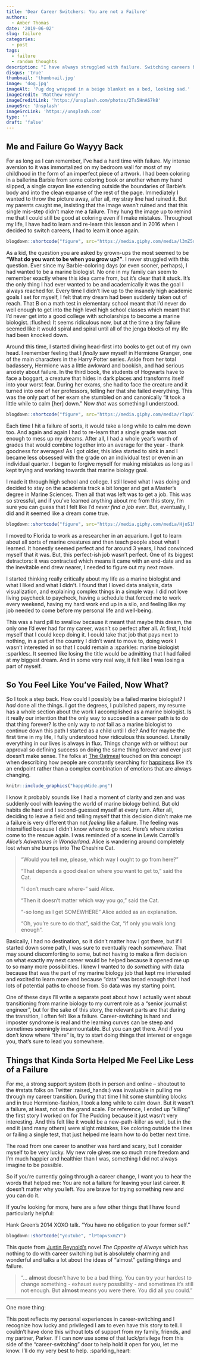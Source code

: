 ```yaml
---
title: 'Dear Career Switchers: You are not a Failure'
authors: 
  - Amber Thomas
date: '2019-06-02'
slug: failure
categories:
  - post
tags:
  - failure
  - random thoughts
description: "I have always struggled with failure. Switching careers brought that back full force. Here's what I learned along the way."
disqus: 'true'
thumbnail: 'thumbnail.jpg'
image: 'dog.jpg'
imageAlt: 'Pug dog wrapped in a beige blanket on a bed, looking sad.'
imageCredit: 'Matthew Henry'
imageCreditLink: 'https://unsplash.com/photos/2Ts5HnA67k8'
imageSrc: 'Unsplash'
imageSrcLink: 'https://unsplash.com'
type: ''
draft: 'false'
---
```


## Me and Failure Go Wayyy Back

For as long as I can remember, I've had a hard time with failure. My intense aversion to it was immortalized on my bedroom wall for most of my childhood in the form of an imperfect piece of artwork. I had been coloring in a ballerina Barbie from some coloring book or another when my hand slipped, a single crayon line extending outside the boundaries of Barbie's body and into the clean expanse of the rest of the page. Immediately I wanted to throw the picture away, after all, my stray line had ruined it. But my parents caught me, insisting that the image wasn't ruined and that this single mis-step didn't make me a failure. They hung the image up to remind me that I could still be good at coloring even if I make mistakes. Throughout my life, I have had to learn and re-learn this lesson and in 2016 when I decided to switch careers, I had to learn it once again.

```r
blogdown::shortcode("figure", src="https://media.giphy.com/media/l3mZ5dQ5SZ94hxJ8k/giphy.gif")
```

As a kid, the question you are asked by grown-ups the most seemed to be **"What do you want to be when you grow up?"**. I never struggled with this question. Ever since my Barbie-coloring days (or even sooner, perhaps), I had wanted to be a marine biologist. No one in my family can seem to remember exactly where this idea came from, but it's clear that it stuck. It's the only thing I had ever wanted to be and academically it was the goal I always reached for. Every time I didn't live up to the insanely high academic goals I set for myself, I felt that my dream had been suddenly taken out of reach. That B on a math test in elementary school meant that I'd never do well enough to get into the high level high school classes which meant that I'd never get into a good college with scholarships to become a marine biologist. :flushed: It seems ridiculous now, but at the time a tiny failure seemed like it would spiral and spiral until all of the jenga blocks of my life had been knocked down. 

Around this time, I started diving head-first into books to get out of my own head. I remember feeling that I _finally_ saw myself in Hermione Granger, one of the main characters in the Harry Potter series. Aside from her total badassery, Hermione was a little awkward and bookish, and had serious anxiety about failure. In the third book, the students of Hogwarts have to face a boggart, a creature that hides in dark places and transforms itself into your worst fear. During her exams, she had to face the creature and it turned into one of her professors, telling her that she failed everything. This was the only part of her exam she stumbled on and canonically "it took a little while to calm [her] down." Now _that_ was something I understood. 

```r
blogdown::shortcode("figure", src="https://media.giphy.com/media/rTapV77tqAWZO/giphy.gif")
```


Each time I hit a failure of sorts, it would take a long while to calm me down too. And again and again I had to re-learn that a single grade was not enough to mess up my dreams. After all, I had a whole year's worth of grades that would combine together into an average for the year - thank goodness for averages! As I got older, this idea started to sink in and I became less obsessed with the grade on an individual test or even in an individual quarter. I began to forgive myself for making mistakes as long as I kept trying and working towards that marine biology goal. 

I made it through high school and college. I still loved what I was doing and decided to stay on the academia track a bit longer and get a Master's degree in Marine Sciences. Then all that was left was to get a job. This was so stressful, and if you've learned anything about me from this story, I'm sure you can guess that I felt like I'd *never find a job ever*. But, eventually, I did and it seemed like a dream come true. 

```r
blogdown::shortcode("figure", src="https://media.giphy.com/media/HjoS1MLAm0U6c/giphy.gif")
```

I moved to Florida to work as a researcher in an aquarium. I got to learn about all sorts of marine creatures and then teach people about what I learned. It honestly seemed perfect and for around 3 years, I had convinced myself that it was. But, this perfect-ish job wasn't perfect. One of its biggest detractors: it was contracted which means it came with an end-date and as the inevitable end drew nearer, I needed to figure out my next move. 

I started thinking really critically about my life as a marine biologist and what I liked and what I didn't. I found that I loved data analysis, data visualization, and explaining complex things in a simple way. I did not love living paycheck to paycheck, having a schedule that forced me to work every weekend, having my hard work end up in a silo, and feeling like my job needed to come before my personal life and well-being. 

This was a hard pill to swallow because it meant that maybe this dream, the only one I'd ever had for my career, wasn't so perfect after all. At first, I told myself that I could keep doing it. I could take that job that pays next to nothing, in a part of the country I didn't want to move to, doing work I wasn't interested in so that I could remain a :sparkles: marine biologist :sparkles:. It seemed like losing the title would be admitting that I had failed at my biggest dream. And in some very real way, it felt like I was losing a part of myself.

## So You Feel Like You've Failed, Now What?

So I took a step back. How could I possibly be a failed marine biologist? I _had_ done all the things. I got the degrees, I published papers, my resume has a whole section about the work I accomplished as a marine biologist. Is it really our intention that the only way to succeed in a career path is to do that thing forever? Is the only way to _not_ fail as a marine biologist to continue down this path I started as a child until I die? And for maybe the first time in my life, I fully understood how ridiculous this sounded. Literally everything in our lives is always in flux. Things change with or without our approval so defining success on doing the same thing forever and ever just doesn't make sense. The folks at [The Oatmeal](http://theoatmeal.com/) touched on this concept when describing how people are constantly searching for [happiness](http://theoatmeal.com/comics/unhappy) like it's an endpoint rather than a complex combination of emotions that are always changing.  

```r
knitr::include_graphics("happyWide.png")
```

I know it probably sounds like I had a moment of clarity and zen and was suddenly cool with leaving the world of marine biology behind. But old habits die hard and I second-guessed myself at every turn. After all, deciding to leave a field and telling myself that this decision didn't make me a failure is very different than not _feeling_ like a failure. The feeling was intensified because I didn't know where to go next. Here's where stories come to the rescue again. I was reminded of a scene in Lewis Carroll's _Alice's Adventures in Wonderland_. Alice is wandering around completely lost when she bumps into The Cheshire Cat. 

> "Would you tell me, please, which way I ought to go from here?"  
>
>"That depends a good deal on where you want to get to," said the Cat.  
>
>"I don't much care where-" said Alice.  
>
>"Then it doesn't matter which way you go," said the Cat.  
>
>"-so long as I get SOMEWHERE" Alice added as an explanation.  
>
>"Oh, you're sure to do that", said the Cat, "if only you walk long enough".  

Basically, I had no destination, so it didn't matter how I got there, but if I started down some path, I was sure to eventually reach _somewhere_. That may sound discomforting to some, but not having to make a firm decision on what exactly my next career would be helped because it opened me up to so many more possibilities. I knew I wanted to do _something_ with data because that was the part of my marine biology job that kept me interested and excited to learn more and because "data" was broad enough that I had lots of potential paths to choose from. So data was my starting point. 

One of these days I'll write a separate post about how I actually went about transitioning from marine biology to my current role as a "senior journalist engineer", but for the sake of this story, the relevant parts are that during the transition, I often felt like a failure. Career-switching is hard and imposter syndrome is real and the learning curves can be steep and sometimes seemingly insurmountable. But you can get there. And if you don't know where "there" is, try to start doing things that interest or engage you, that's sure to lead you somewhere. 

## Things that Kinda Sorta Helped Me Feel Like Less of a Failure

For me, a strong support system (both in person and online -- shoutout to the #rstats folks on Twitter :raised_hands:) was invaluable in pulling me through my career transition. During that time I hit some stumbling blocks and in true Hermione-fashion, I took a long while to calm down. But it wasn't a failure, at least, not on the grand scale. For reference, I ended up "killing" the first story I worked on for The Pudding because it just wasn't very interesting. And this felt like it would be a new-path-killer as well, but in the end it (and many others) were slight mistakes, like coloring outside the lines or failing a single test, that just helped me learn how to do better next time. 

The road from one career to another was hard and scary, but I consider myself to be very lucky. My new role gives me so much more freedom and I'm much happier and healthier than I was, something I did not always imagine to be possible. 

So if you're currently going through a career change, I want you to hear the words that helped me: You are not a failure for leaving your last career. It doesn't matter why you left. You are brave for trying something new and you can do it. 

If you're looking for more, here are a few other things that I have found particularly helpful: 

Hank Green's 2014 XOXO talk. "You have no obligation to your former self."
```r
blogdown::shortcode("youtube", "lPtopvsxmZY")
```


This quote from [Justin Reynold's](https://twitter.com/andthisjustin) novel _The Opposite of Always_ which has nothing to do with career switching but is absolutely charming and wonderful and talks a lot about the ideas of "almost" getting things and failure.

>"... **almost** doesn't have to be a bad thing. You can try your hardest to change something - exhaust every possibility - and sometimes it's still not enough. But **almost** means you were there. You did all you could."



---
One more thing:

This post reflects my personal experiences in career-switching and I recognize how lucky and privileged I am to even have this story to tell. I couldn't have done this without lots of support from my family, friends, and my partner, Parker. If I can now use some of that luck/privilege from this side of the "career-switching" door to help hold it open for you, let me know. I'll do my very best to help. :sparkling_heart: 